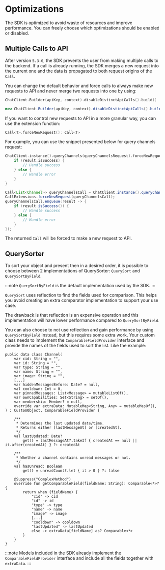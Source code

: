 
# Optimizations

The SDK is optimized to avoid waste of resources and improve performance. You can freely choose which optimizations should be enabled or disabled.

## Multiple Calls to API

After version `5.3.0`, the SDK prevents the user from making multiple calls to the backend. If a call is already running, the SDK merges a new request into the current one and the data is propagated to both request origins of the `Call`. 

You can change the default behavior and force calls to always make new requests to API and never merge two requests into one by using:

<Tabs>
<TabItem value="kotlin" label="Kotlin">

```kotlin
ChatClient.Builder(apiKey, context).disableDistinctApiCalls().build()
```
</TabItem>

<TabItem value="java" label="Java">

```java
new ChatClient.Builder(apiKey, context).disableDistinctApiCalls().build();
```
</TabItem>
</Tabs>

If you want to control new requests to API in a more granular way, you can use the extension function:

```kotlin
Call<T>.forceNewRequest(): Call<T>
```

For example, you can use the snippet presented below for query channels request:

<Tabs>
<TabItem value="kotlin" label="Kotlin">

```kotlin
ChatClient.instance().queryChannels(queryChannelsRequest).forceNewRequest().enqueue { result ->
    if (result.isSuccess) {
        // Handle success
    } else {
        // Handle error
    }
}
```
</TabItem>

<TabItem value="java" label="Java">

```java
Call<List<Channel>> queryChannelsCall = ChatClient.instance().queryChannels(queryChannelsRequest);
CallExtensions.forceNewRequest(queryChannelsCall);
queryChannelsCall.enqueue(result -> {
    if (result.isSuccess()) {
        // Handle success
    } else {
        // Handle error
    }
});
```
</TabItem>
</Tabs>

The returned `Call` will be forced to make a new request to API. 


## QuerySorter
To sort your object and present then in a desired order, it is possible to choose between 2 implementations of QuerySorter: `QuerySort` and `QuerySortByField`. 

:::note
`QuerySortByField` is the default implementation used by the SDK.
:::

`QuerySort` uses reflection to find the fields used for comparison. This helps you avoid creating an extra comparator implementation to support your use case.

The drawback is that reflection is an expensive operation and this implementation will have lower performance compared to `QuerySortByField`.

You can also choose to not use reflection and gain performance by using `QuerySortByField` instead, but this requires some extra work. Your custom class needs to implement the `ComparableFieldProvider` interface and provide the names of the fields used to sort the list. Like the example: 

```
public data class Channel(
    var cid: String = "",
    var id: String = "",
    var type: String = "",
    var name: String = "",
    var image: String = "",
    [...]
    var hiddenMessagesBefore: Date? = null,
    val cooldown: Int = 0,
    var pinnedMessages: List<Message> = mutableListOf(),
    var ownCapabilities: Set<String> = setOf(),
    var membership: Member? = null,
    override var extraData: MutableMap<String, Any> = mutableMapOf(),
) : CustomObject, ComparableFieldProvider {

    /**
     * Determines the last updated date/time.
     * Returns either [lastMessageAt] or [createdAt].
     */
    val lastUpdated: Date?
        get() = lastMessageAt?.takeIf { createdAt == null || it.after(createdAt) } ?: createdAt

    /**
     * Whether a channel contains unread messages or not.
     */
    val hasUnread: Boolean
        get() = unreadCount?.let { it > 0 } ?: false

    @Suppress("ComplexMethod")
    override fun getComparableField(fieldName: String): Comparable<*>? {
        return when (fieldName) {
            "cid" -> cid
            "id" -> id
            "type" -> type
            "name" -> name
            "image" -> image
            [...]
            "cooldown" -> cooldown
            "lastUpdated" -> lastUpdated
            else -> extraData[fieldName] as? Comparable<*>
        }
    }
}
```

:::note
Models included in the SDK already implement the `ComparableFieldProvider` interface and include all the fields together with `extraData`.
 :::

